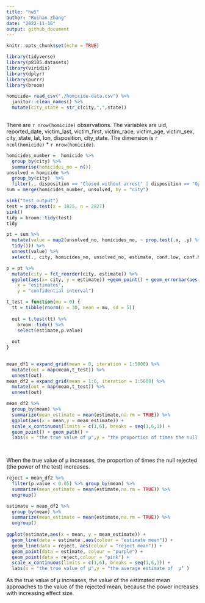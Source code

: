 ```yaml
---
title: "hw5"
author: "Ruihan Zhang"
date: "2022-11-16"
output: github_document
---
```


```r
knitr::opts_chunk$set(echo = TRUE)
```

```r
library(tidyverse)
library(p8105.datasets)
library(viridis)
library(dplyr)
library(purrr)
library(broom)
```

```r
homicide= read_csv("./homicide-data.csv") %>% 
  janitor::clean_names() %>% 
  mutate(city_state = str_c(city,",",state))
  
```
There are `r nrow(homicide)` observations. The variables are uid, reported_date, victim_last, victim_first, victim_race, victim_age, victim_sex, city, state, lat, lon, disposition, city_state. The dimension is `r ncol(homicide)` * `r nrow(homicide)`.

```r
homicides_number =  homicide %>% 
  group_by(city) %>% 
  summarise(homicides_no = n())
unsolved = homicide %>% 
  group_by(city)  %>% 
  filter(., disposition == "Closed without arrest" | disposition == "Open/No arrest" ) %>% summarise(unsolved_no = n())
sum = merge(homicides_number, unsolved, by = "city")

```

```r

sink("test_output")
test = prop.test(x = 1825, n = 2827) 
sink()
tidy = broom::tidy(test)
tidy
```

```r
pt = sum %>% 
  mutate(value = map2(unsolved_no, homicides_no, ~ prop.test(.x, .y) %>% 
  tidy())) %>% 
  unnest(value) %>% 
  select(., city, homicides_no, unsolved_no, estimate, conf.low, conf.high)
```

```r
p = pt %>% 
  mutate(city = fct_reorder(city, estimate)) %>% 
  ggplot(aes(x= city, y = estimate)) +geom_point() + geom_errorbar(aes(ymin = conf.low, ymax = conf.high),width = 0.2) +theme(axis.text.x = element_text(angle = 90, vjust = 0.5, hjust = 1)) + labs(title = "the estimates and CIs for each city",
    x = "esitimates",
    y = "confidential interval")
```

```r
t_test = function(mu = 0) {
  tt = tibble(rnorm(n = 30, mean = mu, sd = 5))
  
  out = t.test(tt) %>% 
    broom::tidy() %>% 
    select(estimate,p.value)
  
  out
}
     

```

```r
mean_df1 = expand_grid(mean = 0, iteration = 1:5000) %>% 
  mutate(out = map(mean,t_test)) %>% 
  unnest(out)
mean_df2 = expand_grid(mean = 1:6, iteration = 1:5000) %>% 
  mutate(out = map(mean,t_test)) %>% 
  unnest(out)

```


```r
mean_df2 %>%
  group_by(mean) %>% 
  summarize(mean_estimate = mean(estimate,na.rm = TRUE)) %>% 
  ggplot(aes(x = mean,y = mean_estimate)) +
  scale_x_continuous(limits = c(1,6), breaks = seq(1,6,1)) + 
  geom_point() + geom_path() +
  labs(x = "the true value of μ",y = "the proportion of times the null rejected (the power of the test)",title = "the association between effect size and power")

  
```

When the true value of μ increases, the proportion of times the null rejected (the power of the test) increases. 

```r
reject = mean_df2 %>% 
  filter(p.value < 0.05) %>% group_by(mean) %>% 
  summarize(mean_estimate = mean(estimate,na.rm = TRUE)) %>% 
  ungroup()

estimate = mean_df2 %>% 
  group_by(mean) %>% 
  summarize(mean_estimate = mean(estimate,na.rm = TRUE)) %>% 
  ungroup()
  
ggplot(estimate,aes(x = mean, y = mean_estimate)) +
  geom_line(data = estimate ,aes(colour = "estimate mean")) +
  geom_line(data = reject, aes(colour = "reject mean")) +
  geom_point(data = estimate, colour = "purple") +
  geom_point(data = reject,colour = "pink") +
  scale_x_continuous(limits = c(1,6), breaks = seq(1,6,1)) +
  labs(x = "the true value of μ",y = "the average estimate of  μ̂" )

```


As the true value of μ increases, the value of the estimated mean approaches to the value of the rejected mean, because the power increases with increasing effect size. 

